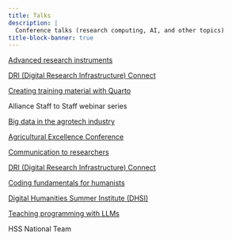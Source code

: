 ```yaml
---
title: Talks
description: |
  Conference talks (research computing, AI, and other topics)
title-block-banner: true
---
```


:::{layout="[[5, 5], [5, 5], [5, 5]]"}

:::{.card .mb-3}

:::{.card-body3}

[Advanced research instruments](2023_driconnect.qmd){.card-title3 .stretched-link}

[DRI (Digital Research Infrastructure) Connect](https://driconnect.alliancecan.ca/)

:::

:::

:::{.card .mb-3}

:::{.card-body3}

[Creating training material with Quarto](2023_stafftostaff_quarto.qmd){.card-title3 .stretched-link}

Alliance Staff to Staff webinar series

:::

:::

:::{.card .mb-3}

:::{.card-body3}

[Big data in the agrotech industry](2024_bccai.qmd){.card-title3 .stretched-link}

[Agricultural Excellence Conference](https://fmc-gac.com/programs-services/agricultural-excellence-conference/#accommodations)

:::

:::

:::{.card .mb-3}

:::{.card-body3}

[Communication to researchers](2025_driconnect.qmd){.card-title3 .stretched-link}

[DRI (Digital Research Infrastructure) Connect](https://driconnect.alliancecan.ca/)

:::

:::

:::{.card .mb-3}

:::{.card-body3}

[Coding fundamentals for humanists](2025_dhsi.qmd){.card-title3 .stretched-link}

[Digital Humanities Summer Institute (DHSI)](https://dhsi.org/)

:::

:::

:::{.card .mb-3}

:::{.card-body3}

[Teaching programming with LLMs](2025_teaching_with_llm.qmd){.card-title3 .stretched-link}

HSS National Team

:::

:::

::::
